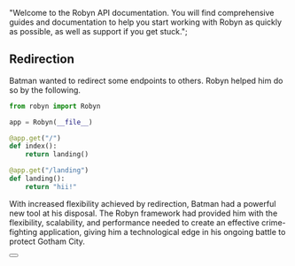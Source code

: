   "Welcome to the Robyn API documentation. You will find comprehensive guides and documentation to help you start working with Robyn as quickly as possible, as well as support if you get stuck.";

## Redirection

Batman wanted to redirect some endpoints to others. Robyn helped him do so by the following.

```python {{ title: 'Redirection' }}
from robyn import Robyn

app = Robyn(__file__)

@app.get("/")
def index():
    return landing()

@app.get("/landing")
def landing():
    return "hii!"
```

With increased flexibility achieved by redirection, Batman had a powerful new tool at his disposal. The Robyn framework had provided him with the flexibility, scalability, and performance needed to create an effective crime-fighting application, giving him a technological edge in his ongoing battle to protect Gotham City.

<div className="not-prose">
  <Button
    href="/documentation/example_app/templates"
    variant="text"
    arrow="right"
    children="Adding a Frontend"
  />
</div>
